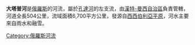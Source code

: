 '''大塔普河'''是[[俄羅斯|俄羅斯]]的河流，屬於[[孔達河|孔達河]]的左支流，由[[漢特-曼西自治區|漢特-曼西自治區]]負責管轄，河道全長504公里，流域面積6,700平方公里，發源自[[西西伯利亞平原|西西伯利亞平原]]，河水主要來自雨水和融雪。

{{Russia-geo-stub}}
[[Category:俄羅斯河流|Category:俄羅斯河流]]
